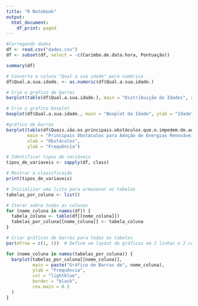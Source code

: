 ```yaml
---
title: "R Notebook"
output:
  html_document:
    df_print: paged
---
```




```r
#Carregando dados
df <- read.csv("dados.csv")
df <- subset(df, select = -c(Carimbo.de.data.hora, Pontuação))

summary(df)

```

```r
# Converta a coluna "Qual a sua idade" para numérica
df$Qual.a.sua.idade. <- as.numeric(df$Qual.a.sua.idade.)

# Crie o gráfico de barras
barplot(table(df$Qual.a.sua.idade.), main = "Distribuição de Idades", xlab = "Idade", ylab = "Frequência")
```

```r
# Crie o gráfico boxplot
boxplot(df$Qual.a.sua.idade., main = "Boxplot da Idade", ylab = "Idade")
```

```r
#gráfico de barras
barplot(table(df$Quais.são.os.principais.obstáculos.que.o.impedem.de.adotar.fontes.de.energia.renovável.), 
        main = "Principais Obstáculos para Adoção de Energias Renováveis",
        xlab = "Obstáculos",
        ylab = "Frequência")
```

```r
# Identificar tipos de variáveis
tipos_de_variaveis <- sapply(df, class)

# Mostrar a classificação
print(tipos_de_variaveis)
```



```r
# Inicializar uma lista para armazenar as tabelas
tabelas_por_coluna <- list()

# Iterar sobre todas as colunas
for (nome_coluna in names(df)) {
  tabela_coluna <- table(df[[nome_coluna]])
  tabelas_por_coluna[[nome_coluna]] <- tabela_coluna
}


```


```r
# Criar gráficos de barras para todas as tabelas
par(mfrow = c(1, 1))  # Define um layout de gráficos em 2 linhas e 2 colunas

for (nome_coluna in names(tabelas_por_coluna)) {
  barplot(tabelas_por_coluna[[nome_coluna]],
          main = paste("Gráfico de Barras de", nome_coluna),
          ylab = "Frequência",
          col = "lightblue",
          border = "black",
          cex.main = 0.5
  )
}
```




